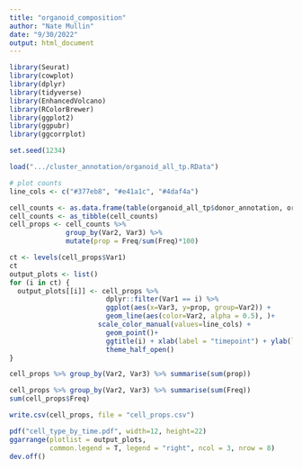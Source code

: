 ```yaml
---
title: "organoid_composition"
author: "Nate Mullin"
date: "9/30/2022"
output: html_document
---
```


```r
library(Seurat)
library(cowplot)
library(dplyr)
library(tidyverse)
library(EnhancedVolcano)
library(RColorBrewer)
library(ggplot2)
library(ggpubr)
library(ggcorrplot)

set.seed(1234)

```

```r
load(".../cluster_annotation/organoid_all_tp.RData")
```

```r
# plot counts
line_cols <- c("#377eb8", "#e41a1c", "#4daf4a")

cell_counts <- as.data.frame(table(organoid_all_tp$donor_annotation, organoid_all_tp$line, organoid_all_tp$timepoint))
cell_counts <- as_tibble(cell_counts)
cell_props <- cell_counts %>%
              group_by(Var2, Var3) %>%
              mutate(prop = Freq/sum(Freq)*100)

ct <- levels(cell_props$Var1)
ct
output_plots <- list()
for (i in ct) { 
  output_plots[[i]] <- cell_props %>% 
                        dplyr::filter(Var1 == i) %>% 
                        ggplot(aes(x=Var3, y=prop, group=Var2)) +
                        geom_line(aes(color=Var2, alpha = 0.5), )+
                      scale_color_manual(values=line_cols) +
                        geom_point()+
                        ggtitle(i) + xlab(label = "timepoint") + ylab(label = "proportion") + 
                        theme_half_open()
}

cell_props %>% group_by(Var2, Var3) %>% summarise(sum(prop))

cell_props %>% group_by(Var2, Var3) %>% summarise(sum(Freq))
sum(cell_props$Freq)

write.csv(cell_props, file = "cell_props.csv")

pdf("cell_type_by_time.pdf", width=12, height=22)
ggarrange(plotlist = output_plots,
          common.legend = T, legend = "right", ncol = 3, nrow = 8)
dev.off()
```